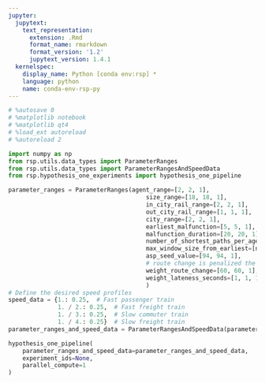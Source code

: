 ```yaml
---
jupyter:
  jupytext:
    text_representation:
      extension: .Rmd
      format_name: rmarkdown
      format_version: '1.2'
      jupytext_version: 1.4.1
  kernelspec:
    display_name: Python [conda env:rsp] *
    language: python
    name: conda-env-rsp-py
---
```


```python
# %autosave 0
# %matplotlib notebook
# %matplotlib qt4
# %load_ext autoreload
# %autoreload 2
```

```python
import numpy as np
from rsp.utils.data_types import ParameterRanges
from rsp.utils.data_types import ParameterRangesAndSpeedData
from rsp.hypothesis_one_experiments import hypothesis_one_pipeline
```

```python
parameter_ranges = ParameterRanges(agent_range=[2, 2, 1],
                                       size_range=[18, 18, 1],
                                       in_city_rail_range=[2, 2, 1],
                                       out_city_rail_range=[1, 1, 1],
                                       city_range=[2, 2, 1],
                                       earliest_malfunction=[5, 5, 1],
                                       malfunction_duration=[20, 20, 1],
                                       number_of_shortest_paths_per_agent=[10, 10, 1],
                                       max_window_size_from_earliest=[np.inf, np.inf, 1],
                                       asp_seed_value=[94, 94, 1],
                                       # route change is penalized the same as 60 seconds delay
                                       weight_route_change=[60, 60, 1],
                                       weight_lateness_seconds=[1, 1, 1],
                                       )
# Define the desired speed profiles
speed_data = {1.: 0.25,  # Fast passenger train
              1. / 2.: 0.25,  # Fast freight train
              1. / 3.: 0.25,  # Slow commuter train
              1. / 4.: 0.25}  # Slow freight train
parameter_ranges_and_speed_data = ParameterRangesAndSpeedData(parameter_ranges=parameter_ranges, speed_data=speed_data)

hypothesis_one_pipeline(
    parameter_ranges_and_speed_data=parameter_ranges_and_speed_data,
    experiment_ids=None,
    parallel_compute=1
)

```

